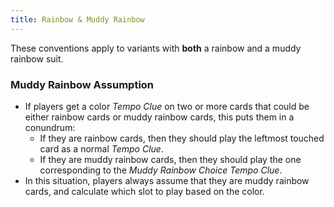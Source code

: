 ```yaml
---
title: Rainbow & Muddy Rainbow
---
```


These conventions apply to variants with **both** a rainbow and a muddy rainbow suit.

### Muddy Rainbow Assumption

- If players get a color _Tempo Clue_ on two or more cards that could be either rainbow cards or muddy rainbow cards, this puts them in a conundrum:
  - If they are rainbow cards, then they should play the leftmost touched card as a normal _Tempo Clue_.
  - If they are muddy rainbow cards, then they should play the one corresponding to the _Muddy Rainbow Choice Tempo Clue_.
- In this situation, players always assume that they are muddy rainbow cards, and calculate which slot to play based on the color.
